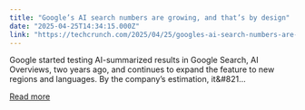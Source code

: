 ```yaml
---
title: "Google’s AI search numbers are growing, and that’s by design"
date: "2025-04-25T14:34:15.000Z"
link: "https://techcrunch.com/2025/04/25/googles-ai-search-numbers-are-growing-and-thats-by-design/"
---
```


Google started testing AI-summarized results in Google Search, AI Overviews, two years ago, and continues to expand the feature to new regions and languages. By the company&#8217;s estimation, it&#821...

[Read more](https://techcrunch.com/2025/04/25/googles-ai-search-numbers-are-growing-and-thats-by-design/)
